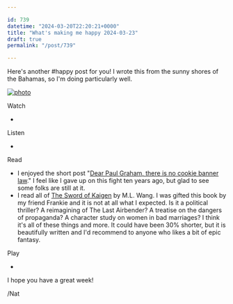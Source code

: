 ```yaml
---

id: 739
datetime: "2024-03-20T22:20:21+0000"
title: "What's making me happy 2024-03-23"
draft: true
permalink: "/post/739"

---
```


Here's another #happy post for you! I wrote this from the sunny shores of the Bahamas, so I'm doing particularly well.

[![photo](https://icco.imgix.net/photos/2024/ede4dea7-36ea-4aea-bec2-f56049b56a0d.jpeg?auto=format%2Ccompress&w=300)](https://icco.imgix.net/photos/2024/ede4dea7-36ea-4aea-bec2-f56049b56a0d.jpeg?auto=format%2Ccompress)


Watch

 -  

Listen

 -  

Read

 - I enjoyed the short post "[Dear Paul Graham, there is no cookie banner law](https://www.amazingcto.com/cookie-banners-are-not-needed/)." I feel like I gave up on this fight ten years ago, but glad to see some folks are still at it.
 - I read all of [The Sword of Kaigen](https://www.goodreads.com/en/book/show/41886271) by M.L. Wang. I was gifted this book by my friend Frankie and it is not at all what I expected. Is it a political thriller? A reimagining of The Last Airbender? A treatise on the dangers of propaganda? A character study on women in bad marriages? I think it's all of these things and more. It could have been 30% shorter, but it is beautifully written and I'd recommend to anyone who likes a bit of epic fantasy.

Play

 -  






I hope you have a great week!

/Nat